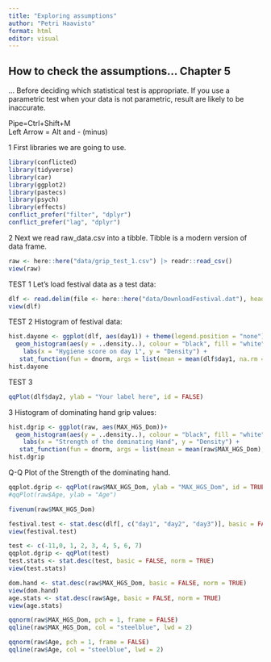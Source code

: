 ```yaml
---
title: "Exploring assumptions"
author: "Petri Haavisto"
format: html
editor: visual
---
```


## How to check the assumptions... Chapter 5

... Before deciding which statistical test is appropriate. If you use a parametric test when your data is not parametric, result are likely to be inaccurate.

Pipe=Ctrl+Shift+M\
Left Arrow = Alt and - (minus)

1 First libraries we are going to use.

```r
library(conflicted)  
library(tidyverse)
library(car)
library(ggplot2)
library(pastecs)
library(psych)
library(effects)
conflict_prefer("filter", "dplyr")
conflict_prefer("lag", "dplyr")
```

2 Next we read raw_data.csv into a tibble. Tibble is a modern version of data frame.

```r
raw <- here::here("data/grip_test_1.csv") |> readr::read_csv()
view(raw)
```

TEST 1 Let's load festival data as a test data:

```r
dlf <- read.delim(file <- here::here("data/DownloadFestival.dat"), header = TRUE)
view(dlf)
```

TEST 2 Histogram of festival data:

```r
hist.dayone <- ggplot(dlf, aes(day1)) + theme(legend.position = "none") +
  geom_histogram(aes(y = ..density..), colour = "black", fill = "white", binwidth = 0.1)+
    labs(x = "Hygiene score on day 1", y = "Density") + 
   stat_function(fun = dnorm, args = list(mean = mean(dlf$day1, na.rm = TRUE), sd = sd(dlf$day1, na.rm = TRUE)), colour = "black", size = 1)
hist.dayone
```

TEST 3

```r
qqPlot(dlf$day2, ylab = "Your label here", id = FALSE)
```

3 Histogram of dominating hand grip values:

```r
hist.dgrip <- ggplot(raw, aes(MAX_HGS_Dom))+
  geom_histogram(aes(y = ..density..), colour = "black", fill = "white", binwidth = 2)+
    labs(x = "Strength of the dominating Hand", y = "Density") + 
   stat_function(fun = dnorm, args = list(mean = mean(raw$MAX_HGS_Dom), sd = sd(raw$MAX_HGS_Dom)), colour = "black", size = 1)
hist.dgrip
```

Q-Q Plot of the Strength of the dominating hand.

```r
qqplot.dgrip <- qqPlot(raw$MAX_HGS_Dom, ylab = "MAX_HGS_Dom", id = TRUE)
#qqPlot(raw$Age, ylab = "Age")
```

```r
fivenum(raw$MAX_HGS_Dom)
```

```r
festival.test <- stat.desc(dlf[, c("day1", "day2", "day3")], basic = FALSE, norm = TRUE)
view(festival.test)
```

```r
test <- c(-11,0, 1, 2, 3, 4, 5, 6, 7)
qqplot.dgrip <- qqPlot(test)
test.stats <- stat.desc(test, basic = FALSE, norm = TRUE)
view(test.stats)
```

```r
dom.hand <- stat.desc(raw$MAX_HGS_Dom, basic = FALSE, norm = TRUE)
view(dom.hand)
age.stats <- stat.desc(raw$Age, basic = FALSE, norm = TRUE)
view(age.stats)
```

```r
qqnorm(raw$MAX_HGS_Dom, pch = 1, frame = FALSE)
qqline(raw$MAX_HGS_Dom, col = "steelblue", lwd = 2)
```

```r
qqnorm(raw$Age, pch = 1, frame = FALSE)
qqline(raw$Age, col = "steelblue", lwd = 2)
```
